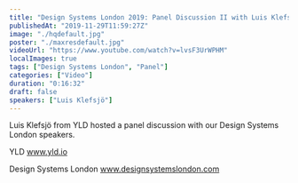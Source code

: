 ```yaml
---
title: "Design Systems London 2019: Panel Discussion II with Luis Klefsjö"
publishedAt: "2019-11-29T11:59:27Z"
image: "./hqdefault.jpg"
poster: "./maxresdefault.jpg"
videoUrl: "https://www.youtube.com/watch?v=lvsF3UrWPHM"
localImages: true
tags: ["Design Systems London", "Panel"]
categories: ["Video"]
duration: "0:16:32"
draft: false
speakers: ["Luis Klefsjö"]
---
```


Luis Klefsjö from YLD hosted a panel discussion with our Design Systems London speakers.

YLD
www.yld.io

Design Systems London
www.designsystemslondon.com
